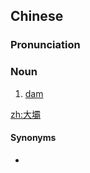 {{also|大坝}}
==Chinese==
{{zh-forms|s=大坝}}

===Pronunciation===
{{zh-pron
|m=dàbà
|cat=n
}}

===Noun===
{{zh-noun}}

# [[dam]] {{gloss|structure placed across a flowing body of water to stop the flow}}

[[zh:大壩]]

====Synonyms====
* {{zh-l|水壩}}